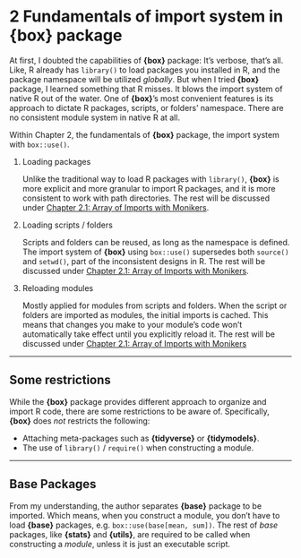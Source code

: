 # 2 Fundamentals of import system in **{box}** package

At first, I doubted the capabilities of **{box}** package: It's verbose, that's all. Like, R already has `library()` to load packages you installed in R, and the package namespace will be utilized *globally*. But when I tried **{box}** package, I learned something that R misses. It blows the import system of native R out of the water. One of **{box}**'s most convenient features is its approach to dictate R packages, scripts, or folders' namespace. There are no consistent module system in native R at all. 

Within Chapter 2, the fundamentals of **{box}** package, the import system with `box::use()`. 

1.  Loading packages

    Unlike the traditional way to load R packages with `library()`, **{box}** is more explicit and more granular to import R packages, and it is more consistent to work with path directories. The rest will be discussed under [Chapter 2.1: Array of Imports with Monikers](2.1-package-imports.qmd). 

2.  Loading scripts / folders

    Scripts and folders can be reused, as long as the namespace is defined. The import system of **{box}** using `box::use()` supersedes both `source()` and `setwd()`, part of the inconsistent designs in R. The rest will be discussed under [Chapter 2.1: Array of Imports with Monikers](2.1-package-imports.qmd#). 
    
3.  Reloading modules

    Mostly applied for modules from scripts and folders. When the script or folders are imported as modules, the initial imports is cached. This means that changes you make to your module’s code won’t automatically take effect until you explicitly reload it. The rest will be discussed under [Chapter 2.1: Array of Imports with Monikers](2.2-reloading-modules.qmd)


---

## Some restrictions

While the **{box}** package provides different approach to organize and import R code, there are some restrictions to be aware of. Specifically, **{box}** does *not* restricts the following:

-   Attaching meta-packages such as **{tidyverse}** or **{tidymodels}**. 
-   The use of `library()` / `require()` when constructing a module. 

---

## Base Packages

From my understanding, the author separates **{base}** package to be imported. Which means, when you construct a module, you don't have to load **{base}** packages, e.g. `box::use(base[mean, sum])`. The rest of *base* packages, like **{stats}** and **{utils}**, are required to be called when constructing a *module*, unless it is just an executable script. 
